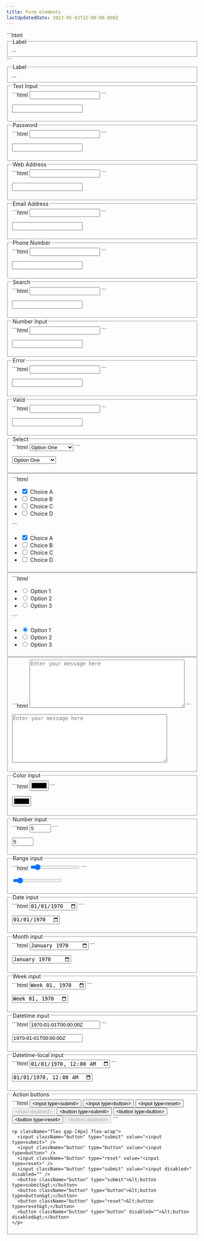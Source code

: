 ```yaml
---
title: Form elements
lastUpdatedDate: 2023-05-02T12:00:00.000Z
---
```

<Section heading="Form Elements">
  <div className="mb-30">
    ```html
    <fieldset>
      <legend className="legend">Label</legend>
      ...
    </fieldset>
    ```
    <fieldset>
      <legend className="legend">Label</legend>
      ...
    </fieldset>
  </div>

  <fieldset className="mb-20">
    <legend className="legend">Text Input</legend>
    ```html
    <input className="input" id="input__text" type="text" />
    ```
    <p>
      <input className="input" id="input__text" type="text" />
    </p>
  </fieldset>

  <fieldset className="mb-20">
    <legend className="legend">Password</legend>
    ```html
    <input className="input" id="input__password" type="password" />
    ```
    <p>
      <input className="input" id="input__password" type="password" />
    </p>
  </fieldset>

  <fieldset className="mb-20">
    <legend className="legend">Web Address</legend>
    ```html
    <input className="input" id="input__webaddress" type="url" />
    ```
    <p>
      <input className="input" id="input__webaddress" type="url" />
    </p>
  </fieldset>

  <fieldset className="mb-20">
    <legend className="legend">Email Address</legend>
    ```html
    <input className="input" id="input__emailaddress" type="email" />
    ```
    <p>
      <input className="input" id="input__emailaddress" type="email" />
    </p>
  </fieldset>

  <fieldset className="mb-20">
    <legend className="legend">Phone Number</legend>
    ```html
    <input className="input" id="input__phone" type="tel" />
    ```
    <p>
      <input className="input" id="input__phone" type="tel" />
    </p>
  </fieldset>

  <fieldset className="mb-20">
    <legend className="legend">Search</legend>
    ```html
    <input className="input" id="input__search" type="search" />
    ```
    <p>
      <input className="input" id="input__search" type="search" />
    </p>
  </fieldset>

  <fieldset className="mb-20">
    <legend className="legend">Number Input</legend>
    ```html
    <input className="input" id="input__text2" type="number" />
    ```
    <p>
      <input className="input" id="input__text2" type="number" />
    </p>
  </fieldset>

  <fieldset className="mb-20">
    <legend className="legend">Error</legend>
    ```html
    <input className="input is-error" id="input__text3" type="text" />
    ```
    <p>
      <input className="input is-error" id="input__text3" type="text" />
    </p>
  </fieldset>

  <fieldset className="mb-20">
    <legend className="legend">Valid</legend>
    ```html
    <input className="input is-valid" id="input__text4" type="text" />
    ```
    <p>
      <input className="input is-valid" id="input__text4" type="text" />
    </p>
  </fieldset>
</Section>

<Section heading="Select menus">
  <fieldset className="mb-20">
    <legend className="legend">Select</legend>
    ```html
    <select className="select" id="select">
      <optgroup label="Option Group">
        <option>Option One</option>
        <option>Option Two</option>
        <option>Option Three</option>
      </optgroup>
    </select>
    ```
    <p>
      <select className="select" id="select">
        <optgroup label="Option Group">
          <option>Option One</option>
          <option>Option Two</option>
          <option>Option Three</option>
        </optgroup>
      </select>
    </p>
  </fieldset>
</Section>

<Section heading="Checkboxes">
  <fieldset className="mb-20">
    ```html
    <ul>
      <li>
        <input className="checkbox" id="checkbox1" name="checkbox" type="checkbox" checked="checked" />
        <label className="label" for="checkbox1">Choice A</label>
      </li>
      <li>
        <input className="checkbox" id="checkbox2" name="checkbox" type="checkbox" />
        <label className="label" for="checkbox2">Choice B</label>
      </li>
      <li>
        <input className="checkbox" id="checkbox3" name="checkbox" type="checkbox" />
        <label className="label" for="checkbox3">Choice C</label>
      </li>
      <li>
        <input className="checkbox" id="checkbox4" name="checkbox" type="checkbox" />
        <label className="label" for="checkbox3">Choice D</label>
      </li>
    </ul>
    ```
    <p>
      <ul>
        <li>
          <input className="checkbox" id="checkbox1" name="checkbox" type="checkbox" checked="checked" />
          <label className="label" for="checkbox1">Choice A</label>
        </li>
        <li>
          <input className="checkbox" id="checkbox2" name="checkbox" type="checkbox" />
          <label className="label" for="checkbox2">Choice B</label>
        </li>
        <li>
          <input className="checkbox" id="checkbox3" name="checkbox" type="checkbox" />
          <label className="label" for="checkbox3">Choice C</label>
        </li>
        <li>
          <input className="checkbox" id="checkbox4" name="checkbox" type="checkbox" />
          <label className="label" for="checkbox3">Choice D</label>
        </li>
      </ul>
    </p>
  </fieldset>
</Section>

<Section heading="Radio buttons">
  <fieldset className="mb-20">
    ```html
    <ul>
      <li>
        <input className="radio" id="radio1" name="radio" type="radio" checked="checked" />
        <label className="label" for="radio1">Option 1</label>
      </li>
      <li>
        <input className="radio" id="radio2" name="radio" type="radio" />
        <label className="label" for="radio2">Option 2</label>
      </li>
      <li>
        <input className="radio" id="radio3" name="radio" type="radio" />
        <label className="label" for="radio3">Option 3</label>
      </li>
    </ul>
    ```
    <p>
      <ul>
        <li>
          <input className="radio" id="radio1" name="radio" type="radio" checked="checked" />
          <label className="label" for="radio1">Option 1</label>
        </li>
        <li>
          <input className="radio" id="radio2" name="radio" type="radio" />
          <label className="label" for="radio2">Option 2</label>
        </li>
        <li>
          <input className="radio" id="radio3" name="radio" type="radio" />
          <label className="label" for="radio3">Option 3</label>
        </li>
      </ul>
    </p>
  </fieldset>
</Section>

<Section heading="Textarea">
  <fieldset className="mb-20">
    ```html
    <textarea id="textarea" rows="8" cols="48" placeholder="Enter your message here" className="textarea"></textarea>
    ```
    <p>
      <textarea id="textarea" rows="8" cols="48" placeholder="Enter your message here" className="textarea"></textarea>
    </p>
  </fieldset>
</Section>

<Section heading="HTML5 inputs">
  <fieldset className="mb-20">
    <legend className="legend">Color input</legend>
    ```html
    <input className="input" type="color" id="ic" value="#000000" />
    ```
    <p>
      <input className="input" type="color" id="ic" value="#000000" />
    </p>
  </fieldset>

  <fieldset className="mb-20">
    <legend className="legend">Number input</legend>
    ```html
    <input className="input" type="number" id="in" min="0" max="10" value="5" />
    ```
    <p>
      <input className="input" type="number" id="in" min="0" max="10" value="5" />
    </p>
  </fieldset>

  <fieldset className="mb-20">
    <legend className="legend">Range input</legend>
    ```html
    <input className="input" type="range" id="ir" value="10" />
    ```
    <p>
      <input className="input" type="range" id="ir" value="10" />
    </p>
  </fieldset>

  <fieldset className="mb-20">
    <legend className="legend">Date input</legend>
    ```html
    <input className="input" type="date" id="idd" value="1970-01-01" />
    ```
    <p>
      <input className="input" type="date" id="idd" value="1970-01-01" />
    </p>
  </fieldset>

  <fieldset className="mb-20">
    <legend className="legend">Month input</legend>
    ```html
    <input className="input" type="month" id="idm" value="1970-01" />
    ```
    <p>
      <input className="input" type="month" id="idm" value="1970-01" />
    </p>
  </fieldset>

  <fieldset className="mb-20">
    <legend className="legend">Week input</legend>
    ```html
    <input className="input" type="week" id="idw" value="1970-W01" />
    ```
    <p>
      <input className="input" type="week" id="idw" value="1970-W01" />
    </p>
  </fieldset>

  <fieldset className="mb-20">
    <legend className="legend">Datetime input</legend>
    ```html
    <input className="input" type="datetime" id="idt" value="1970-01-01T00:00:00Z" />
    ```
    <p>
      <input className="input" type="datetime" id="idt" value="1970-01-01T00:00:00Z" />
    </p>
  </fieldset>

  <fieldset className="mb-20">
    <legend className="legend">Datetime-local input</legend>
    ```html
    <input className="input" type="datetime-local" id="idtl" value="1970-01-01T00:00" />
    ```
    <p>
      <input className="input" type="datetime-local" id="idtl" value="1970-01-01T00:00" />
    </p>
  </fieldset>
</Section>

<Section heading="Buttons">
  <fieldset className="mb-20">
    <legend className="legend">Action buttons</legend>
    ```html
    <input className="button" type="submit" value="<input type=submit>" />
    <input className="button" type="button" value="<input type=button>" />
    <input className="button" type="reset" value="<input type=reset>" />
    <input className="button" type="submit" value="<input disabled>" disabled="" />
    <button className="button" type="submit">&lt;button type=submit&gt;</button>
    <button className="button" type="button">&lt;button type=button&gt;</button>
    <button className="button" type="reset">&lt;button type=reset&gt;</button>
    <button className="button" type="button" disabled="">&lt;button disabled&gt;</button>
    ```

    <p className="flex gap-[4px] flex-wrap">
      <input className="button" type="submit" value="<input type=submit>" />
      <input className="button" type="button" value="<input type=button>" />
      <input className="button" type="reset" value="<input type=reset>" />
      <input className="button" type="submit" value="<input disabled>" disabled="" />
      <button className="button" type="submit">&lt;button type=submit&gt;</button>
      <button className="button" type="button">&lt;button type=button&gt;</button>
      <button className="button" type="reset">&lt;button type=reset&gt;</button>
      <button className="button" type="button" disabled="">&lt;button disabled&gt;</button>
    </p>
  </fieldset>
</Section>
